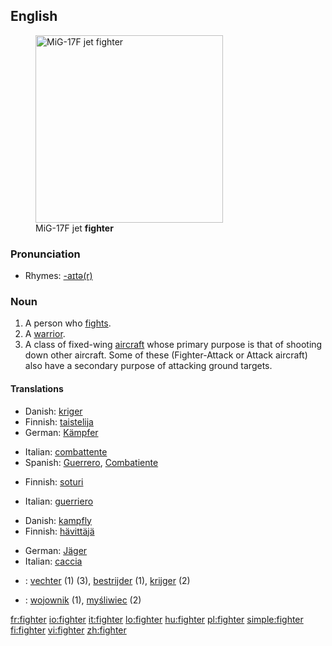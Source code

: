 ==English==
[[Image:MiG-17F Top View.JPG|thumb|right|300px|MiG-17F jet '''fighter''']]

===Pronunciation===
* Rhymes: [[Rhymes:English:-aɪtə(r)|-aɪtə(r)]]

===Noun===
{{en-noun}}

# A person who [[fight]]s.
# A [[warrior]].
# A class of fixed-wing [[aircraft]] whose primary purpose is that of shooting down other aircraft.  Some of these (Fighter-Attack or Attack aircraft) also have a secondary purpose of attacking ground targets.

====Translations====
{{trans-top|person who fights}}
* Danish: [[kriger]] {{c}}
* Finnish: [[taistelija]]
* German: [[Kämpfer]] {{m}}
{{trans-mid}}
* Italian: [[combattente]] {{m|f}}
* Spanish: [[Guerrero]], [[Combatiente]]
{{trans-bottom}}

{{trans-top|warrior}}
* Finnish: [[soturi]]
{{trans-mid}}
* Italian: [[guerriero]] {{m}}
{{trans-bottom}}

{{trans-top|aircraft}}
* Danish: [[kampfly]] {{n}}
* Finnish: [[hävittäjä]]
{{trans-mid}}
* German: [[Jäger]] {{m}}
* Italian: [[caccia]] {{m}}
{{trans-bottom}}

{{checktrans-top}}
* {{ttbc|Dutch}}: [[vechter]] (1) (3), [[bestrijder]] (1), [[krijger]] (2)
* {{ttbc|Polish}}: [[wojownik]] {{m}} (1), [[myśliwiec]] {{m}} (2)
{{trans-bottom}}

[[fr:fighter]]
[[io:fighter]]
[[it:fighter]]
[[lo:fighter]]
[[hu:fighter]]
[[pl:fighter]]
[[simple:fighter]]
[[fi:fighter]]
[[vi:fighter]]
[[zh:fighter]]